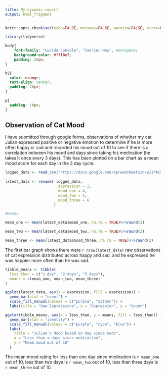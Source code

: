 ---
title: My dynamic report
output: html_fragment
---

```{r setup, include=FALSE}
knitr::opts_chunk$set(echo=FALSE, message=FALSE, warning=FALSE, error=FALSE)

library(tidyverse)

```

```{css}

body{
    font-family: "Lucida Console", "Courier New", monospace;
    background-color: #fff8e7;
    padding: 20px;
}

h2{
  color: orange;
  text-align: center;
  padding: 20px;
}

p{
  padding: 10px;
}


```

## Observation of Cat Mood

I have submitted through google forms, observations of whether my cat Julian expressed positive or negative emotion to determine if he is more often happy or sad and recorded his mood out of 10 to see if there is a correlation between his mood and days since taking his medication (he takes it once every 3 days). This has been plotted on a bar chart as a mean mood score for each day in the 3 day cycle.

```{r}

logged_data <- read_csv("https://docs.google.com/spreadsheets/d/e/2PACX-1vSwBjioux_q1dS15AHcoeniQRP6CbTDLZGMeMO4rZjTU71gBBesvya-pUn5_gN0a4HulaksvKHK49HJ/pub?gid=2101783587&single=true&output=csv")
              
latest_data <- rename( logged_data,
                        expression = 2,
                        mood_one = 4,
                        mood_two = 5,
                        mood_three = 6
                      )

#means

mean_one <- mean(latest_data$mood_one, na.rm = TRUE)%>%round(2)

mean_two <- mean(latest_data$mood_two, na.rm = TRUE)%>%round(2)

mean_three <- mean(latest_data$mood_three, na.rm = TRUE)%>%round(2)

```

The first bar graph shows there were `r nrow(latest_data)` raw observations of cat expression distributed across happy and sad, and he expressed he was happier more often than he was sad.

``` {r}

tibble_means <- tibble(
  less_than = c("1 day", "2 days", "3 days"),  
  means = c(mean_one, mean_two, mean_three)
)

ggplot(latest_data, aes(x = expression, fill = expression)) +
  geom_bar(stat = "count") +
  scale_fill_manual(values = c("purple", "salmon")) +
  labs(title = "Raw Expressions", x = "Expression", y = "Count")

ggplot(tibble_means, aes(x = less_than, y = means, fill = less_than)) +
  geom_bar(stat = "identity") +
  scale_fill_manual(values = c("purple", "cyan", "blue")) +
  labs(
    title = "Julian's Mood based on day since meds",
    x = "Less than x days since medication",
    y = "Mean mood out of 10"
  )

```


The mean mood rating for less than one day since medication is `r mean_one` out of 10, less than two days is `r mean_two` out of 10, less than three days is `r mean_three` out of 10.

